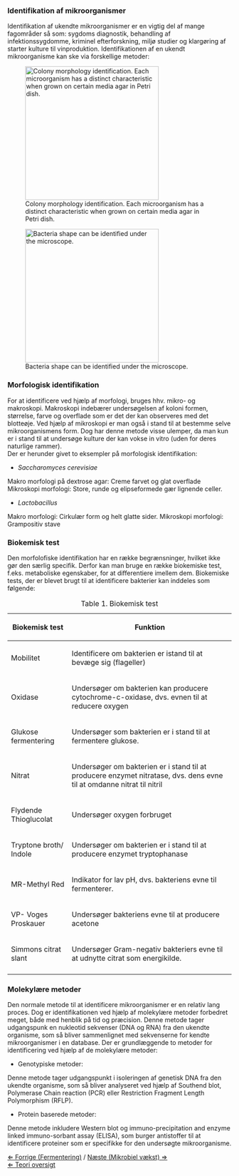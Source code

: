 ===Identifikation af mikroorganismer ===

Identifikation af ukendte mikroorganismer er en vigtig del af mange fagområder så som: sygdoms diagnostik, behandling af infektionssygdomme, kriminel efterforskning, miljø studier og klargøring af starter kulture til vinproduktion. Identifikationen af en ukendt mikroorganisme kan ske via forskellige metoder:

[[File: Colony morphology.jpg|thumb|300px|right| Colony morphology identification. Each microorganism has a distinct characteristic when grown on certain media agar in Petri dish.]]

[[File: Bacteria shape.png|thumb|300px|right|Bacteria shape can be identified under the microscope.]]


===Morfologisk identifikation===

For at identificere ved hjælp af morfologi, bruges hhv. mikro- og makroskopi. Makroskopi indebærer undersøgelsen af koloni formen, størrelse, farve og overflade som er det der kan observeres med det blotteøje. Ved hjælp af mikroskopi er man også i stand til at bestemme selve mikroorganismens form. Dog har denne metode visse ulemper, da man kun er i stand til at undersøge kulture der kan vokse in vitro (uden for deres naturlige rammer).<br>

Der er herunder givet to eksempler på morfologisk identifikation:<br>

*''Saccharomyces cerevisiae ''
Makro morfologi på dextrose agar: Creme farvet og glat overflade
Mikroskopi morfologi: Store, runde og elipseformede gær lignende celler.

*''Lactobacillus''
Makro morfologi: Cirkulær form og helt glatte sider.
Mikroskopi morfologi: Grampositiv stave


===Biokemisk test===

Den morfolofiske identifikation har en række begrænsninger, hvilket ikke gør den særlig specifik. Derfor kan man bruge en række biokemiske test, f.eks. metaboliske egenskaber, for at differentiere imellem dem. Biokemiske tests, der er blevet brugt til at identificere bakterier kan inddeles som følgende: <br>


{| border="1"
|+ Table 1. Biokemisk test
! scope="col" | Biokemisk test
! scope="col" | Funktion
|-
! scope="row" | Mobilitet
| Identificere om bakterien er istand til at bevæge sig (flageller)
|-
! scope="row" | Oxidase
| Undersøger om bakterien kan producere cytochrome-c-oxidase, dvs. evnen til at reducere oxygen
|-
! scope="row" | Glukose fermentering 
| Undersøger som bakterien er i stand til at fermentere glukose. 
|-
! scope="row" | Nitrat
| Undersøger om bakterien er i stand til at producere enzymet nitratase, dvs. dens evne til at omdanne nitrat til nitril
|-
! scope="row" | Flydende Thioglucolat
| Undersøger oxygen forbruget
|-
! scope="row" | Tryptone broth/ Indole 
| Undersøger om bakterien er i stand til at producere enzymet tryptophanase
|-
! scope="row" | MR-Methyl Red
| Indikator for lav pH, dvs. bakteriens evne til fermenterer.
|-
! scope="row" | VP- Voges Proskauer
| Undersøger bakteriens evne til at producere acetone
|-
! scope="row" | Simmons citrat slant
| Undersøger Gram-negativ bakteriers evne til at udnytte citrat som energikilde.
|-
|}



===Molekylære metoder===

Den normale metode til at identificere mikroorganismer er en relativ lang proces. Dog er identifikationen ved hjælp af molekylære metoder forbedret meget, både med henblik på tid og præcision. Denne metode tager udgangspunk en nukleotid sekvenser (DNA og RNA) fra den ukendte organisme, som så bliver sammenlignet med sekvenserne for kendte mikroorganismer i en database. Der er grundlæggende to metoder for identificering ved hjælp af de molekylære metoder:<br>


*Genotypiske metoder:
Denne metode tager udgangspunkt i isoleringen af genetisk DNA fra den ukendte organisme, som så bliver analyseret ved hjælp af Southend blot, Polymerase Chain reaction (PCR) eller Restriction Fragment Length Polymorphism (RFLP).<br>


*Protein baserede metoder:
Denne metode inkludere Western blot og immuno-precipitation and enzyme linked immuno-sorbant assay (ELISA), som burger antistoffer til at identificere proteiner som er specifikke for den undersøgte mikroorganisme.<br>


[[Fermentering|&lArr; Forrige (Fermentering)]] / [[Mikrobiel vækst|Næste (Mikrobiel vækst) &rArr;]] <br>
[[Fermenteringscase |&lArr; Teori oversigt ]]